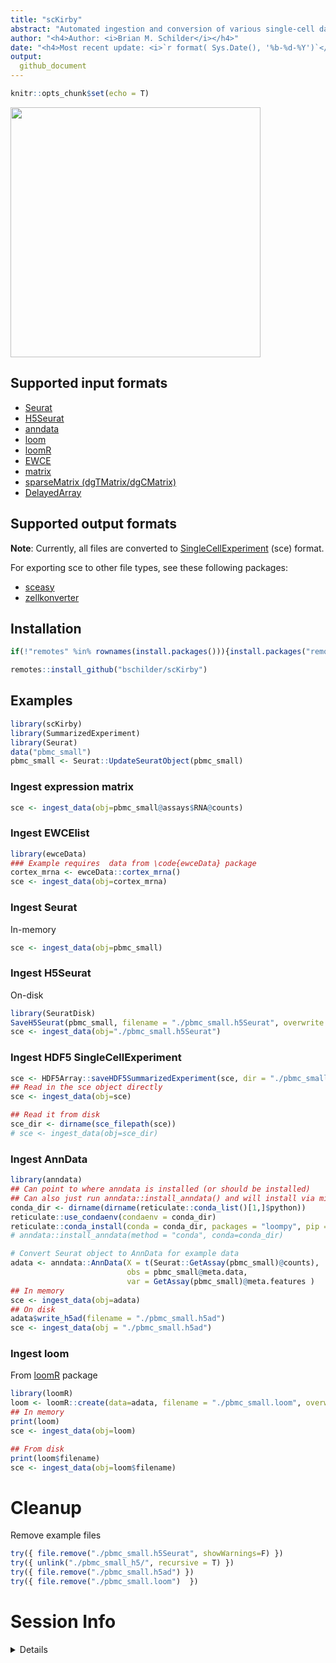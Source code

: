 ```yaml
---
title: "scKirby"  
abstract: "Automated ingestion and conversion of various single-cell data formats." 
author: "<h4>Author: <i>Brian M. Schilder</i></h4>" 
date: "<h4>Most recent update: <i>`r format( Sys.Date(), '%b-%d-%Y')`</i></h4>"
output:
  github_document 
---
```


```r
knitr::opts_chunk$set(echo = T)
```
 

<img src="./images/buff_kirby.jpeg" height="400">

## Supported input formats

- [Seurat](https://satijalab.org/seurat/index.html)  
- [H5Seurat](https://mojaveazure.github.io/seurat-disk/articles/convert-anndata.html) 
- [anndata](https://github.com/rcannood/anndata) 
- [loom](http://loompy.org/) 
- [loomR](https://satijalab.org/loomR/loomR_tutorial.html) 
- [EWCE](https://github.com/NathanSkene/EWCE) 
- [matrix](https://cran.r-project.org/web/packages/Matrix/index.html)
- [sparseMatrix (dgTMatrix/dgCMatrix)](https://slowkow.com/notes/sparse-matrix/) 
- [DelayedArray](https://petehaitch.github.io/BioC2020_DelayedArray_workshop/articles/Effectively_using_the_DelayedArray_framework_for_users.html) 

## Supported output formats 

**Note**: Currently, all files are converted to [SingleCellExperiment](https://bioconductor.org/packages/release/bioc/vignettes/SingleCellExperiment/inst/doc/intro.html) (sce) format.

For exporting sce to other file types, see these following packages: 

- [sceasy](https://github.com/cellgeni/sceasy)  
- [zellkonverter](https://theislab.github.io/zellkonverter/articles/zellkonverter.html) 

## Installation 

```r
if(!"remotes" %in% rownames(install.packages())){install.packages("remotes")}

remotes::install_github("bschilder/scKirby")
```


## Examples  

```r
library(scKirby)
library(SummarizedExperiment)
library(Seurat)
data("pbmc_small")
pbmc_small <- Seurat::UpdateSeuratObject(pbmc_small)
```


### Ingest expression matrix

```r
sce <- ingest_data(obj=pbmc_small@assays$RNA@counts)
```

### Ingest EWCElist

```r
library(ewceData)
### Example requires  data from \code{ewceData} package
cortex_mrna <- ewceData::cortex_mrna()
sce <- ingest_data(obj=cortex_mrna)
```

### Ingest Seurat 

In-memory

```r
sce <- ingest_data(obj=pbmc_small)
```

### Ingest H5Seurat  

On-disk 

```r
library(SeuratDisk)
SaveH5Seurat(pbmc_small, filename = "./pbmc_small.h5Seurat", overwrite = T)
sce <- ingest_data(obj="./pbmc_small.h5Seurat")
```


### Ingest HDF5 SingleCellExperiment 

```r
sce <- HDF5Array::saveHDF5SummarizedExperiment(sce, dir = "./pbmc_small_h5", replace=T)
## Read in the sce object directly
sce <- ingest_data(obj=sce)

## Read it from disk
sce_dir <- dirname(sce_filepath(sce))
# sce <- ingest_data(obj=sce_dir)
```

### Ingest AnnData 

```r
library(anndata)
## Can point to where anndata is installed (or should be installed)
## Can also just run anndata::install_anndata() and will install via miniconda
conda_dir <- dirname(dirname(reticulate::conda_list()[1,]$python))
reticulate::use_condaenv(condaenv = conda_dir)
reticulate::conda_install(conda = conda_dir, packages = "loompy", pip = T)
# anndata::install_anndata(method = "conda", conda=conda_dir)

# Convert Seurat object to AnnData for example data
adata <- anndata::AnnData(X = t(Seurat::GetAssay(pbmc_small)@counts), 
                          obs = pbmc_small@meta.data, 
                          var = GetAssay(pbmc_small)@meta.features )
## In memory
sce <- ingest_data(obj=adata)
## On disk
adata$write_h5ad(filename = "./pbmc_small.h5ad")
sce <- ingest_data(obj = "./pbmc_small.h5ad")
```

### Ingest loom

From [loomR](https://github.com/mojaveazure/loomR) package

```r
library(loomR)
loom <- loomR::create(data=adata, filename = "./pbmc_small.loom", overwrite = T)
## In memory
print(loom)
sce <- ingest_data(obj=loom) 

## From disk
print(loom$filename)
sce <- ingest_data(obj=loom$filename)
```

# Cleanup 

Remove example files 

```r
try({ file.remove("./pbmc_small.h5Seurat", showWarnings=F) })
try({ unlink("./pbmc_small_h5/", recursive = T) })
try({ file.remove("./pbmc_small.h5ad") })
try({ file.remove("./pbmc_small.loom")  })
```


# Session Info

<details>

```r
utils::sessionInfo()
```

</details>



